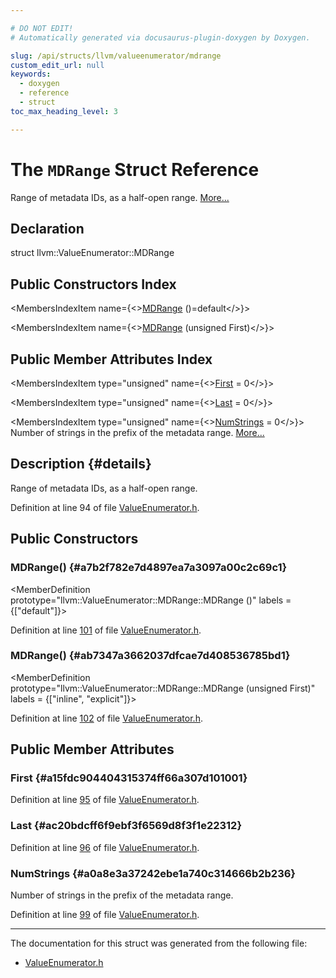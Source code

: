 ```yaml
---

# DO NOT EDIT!
# Automatically generated via docusaurus-plugin-doxygen by Doxygen.

slug: /api/structs/llvm/valueenumerator/mdrange
custom_edit_url: null
keywords:
  - doxygen
  - reference
  - struct
toc_max_heading_level: 3

---
```





# The `MDRange` Struct Reference

<DoxygenPage pluginConfig={pluginConfig}>

Range of metadata IDs, as a half-open range. <a href="#details">More...</a>

## Declaration

<CodeBlock>struct llvm::ValueEnumerator::MDRange</CodeBlock>

## Public Constructors Index

<MembersIndex>

<MembersIndexItem
  name={<><a href="#a7b2f782e7d4897ea7a3097a00c2c69c1">MDRange</a> ()=default</>}>
</MembersIndexItem>

<MembersIndexItem
  name={<><a href="#ab7347a3662037dfcae7d408536785bd1">MDRange</a> (unsigned First)</>}>
</MembersIndexItem>

</MembersIndex>

## Public Member Attributes Index

<MembersIndex>

<MembersIndexItem
  type="unsigned"
  name={<><a href="#a15fdc904404315374ff66a307d101001">First</a> = 0</>}>
</MembersIndexItem>

<MembersIndexItem
  type="unsigned"
  name={<><a href="#ac20bdcff6f9ebf3f6569d8f3f1e22312">Last</a> = 0</>}>
</MembersIndexItem>

<MembersIndexItem
  type="unsigned"
  name={<><a href="#a0a8e3a37242ebe1a740c314666b2b236">NumStrings</a> = 0</>}>
Number of strings in the prefix of the metadata range. <a href="#a0a8e3a37242ebe1a740c314666b2b236">More...</a>
</MembersIndexItem>

</MembersIndex>

## Description {#details}

Range of metadata IDs, as a half-open range.

Definition at line 94 of file <a href="/docs/api/files/lib/lib/bitcode/lib/bitcode/writer/valueenumerator-h">ValueEnumerator.h</a>.

<SectionDefinition>

## Public Constructors

### MDRange() {#a7b2f782e7d4897ea7a3097a00c2c69c1}

<MemberDefinition
  prototype="llvm::ValueEnumerator::MDRange::MDRange ()"
  labels = {["default"]}>

Definition at line <a href="/docs/api/files/lib/lib/bitcode/lib/bitcode/writer/valueenumerator-h/#l00101">101</a> of file <a href="/docs/api/files/lib/lib/bitcode/lib/bitcode/writer/valueenumerator-h">ValueEnumerator.h</a>.
</MemberDefinition>

### MDRange() {#ab7347a3662037dfcae7d408536785bd1}

<MemberDefinition
  prototype="llvm::ValueEnumerator::MDRange::MDRange (unsigned First)"
  labels = {["inline", "explicit"]}>

Definition at line <a href="/docs/api/files/lib/lib/bitcode/lib/bitcode/writer/valueenumerator-h/#l00102">102</a> of file <a href="/docs/api/files/lib/lib/bitcode/lib/bitcode/writer/valueenumerator-h">ValueEnumerator.h</a>.
</MemberDefinition>

</SectionDefinition>

<SectionDefinition>

## Public Member Attributes

### First {#a15fdc904404315374ff66a307d101001}

<MemberDefinition
  prototype="unsigned llvm::ValueEnumerator::MDRange::First = 0">

Definition at line <a href="/docs/api/files/lib/lib/bitcode/lib/bitcode/writer/valueenumerator-h/#l00095">95</a> of file <a href="/docs/api/files/lib/lib/bitcode/lib/bitcode/writer/valueenumerator-h">ValueEnumerator.h</a>.
</MemberDefinition>

### Last {#ac20bdcff6f9ebf3f6569d8f3f1e22312}

<MemberDefinition
  prototype="unsigned llvm::ValueEnumerator::MDRange::Last = 0">

Definition at line <a href="/docs/api/files/lib/lib/bitcode/lib/bitcode/writer/valueenumerator-h/#l00096">96</a> of file <a href="/docs/api/files/lib/lib/bitcode/lib/bitcode/writer/valueenumerator-h">ValueEnumerator.h</a>.
</MemberDefinition>

### NumStrings {#a0a8e3a37242ebe1a740c314666b2b236}

<MemberDefinition
  prototype="unsigned llvm::ValueEnumerator::MDRange::NumStrings = 0">
Number of strings in the prefix of the metadata range.

Definition at line <a href="/docs/api/files/lib/lib/bitcode/lib/bitcode/writer/valueenumerator-h/#l00099">99</a> of file <a href="/docs/api/files/lib/lib/bitcode/lib/bitcode/writer/valueenumerator-h">ValueEnumerator.h</a>.
</MemberDefinition>

</SectionDefinition>

<hr/>

The documentation for this struct was generated from the following file:

<ul>
<li><a href="/docs/api/files/lib/lib/bitcode/lib/bitcode/writer/valueenumerator-h">ValueEnumerator.h</a></li>
</ul>

</DoxygenPage>
